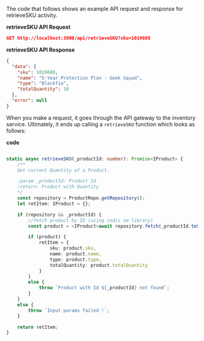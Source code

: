The code that follows shows an example API request and response for retrieveSKU activity.

**retrieveSKU API Request**

```json
GET http://localhost:3000/api/retrieveSKU?sku=1019688
```

**retrieveSKU API Response**

```json
{
  "data": {
    "sku": 1019688,
    "name": "5-Year Protection Plan - Geek Squad",
    "type": "BlackTie",
    "totalQuantity": 10
  },
  "error": null
}
```

When you make a request, it goes through the API gateway to the inventory service. Ultimately, it ends up calling a `retrieveSKU` function which looks as follows:

**code**

```typescript title="src/inventory-service.ts"

static async retrieveSKU(_productId: number): Promise<IProduct> {
    /**
    Get current Quantity of a Product.

    :param _productId: Product Id
    :return: Product with Quantity
    */
    const repository = ProductRepo.getRepository();
    let retItem: IProduct = {};

    if (repository && _productId) {
        //fetch product by ID (using redis om library)
        const product = <IProduct>await repository.fetch(_productId.toString());

        if (product) {
            retItem = {
                sku: product.sku,
                name: product.name,
                type: product.type,
                totalQuantity: product.totalQuantity
            }
        }
        else {
            throw `Product with Id ${_productId} not found`;
        }
    }
    else {
        throw `Input params failed !`;
    }

    return retItem;
}

```

